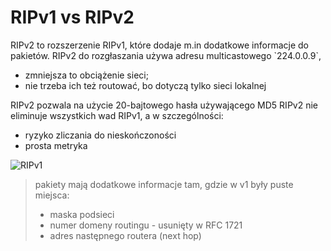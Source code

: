 
# RIPv1 vs RIPv2

<Callout type="success" emoji="✅">
  RIPv2 to rozszerzenie RIPv1, które dodaje m.in dodatkowe informacje do pakietów.
</Callout>

<Callout type="warning" emoji="⚠️">
  RIPv2 do rozgłaszania używa adresu multicastowego `224.0.0.9`, 
  
  - zmniejsza to obciążenie sieci;
  - nie trzeba ich też routować, bo dotyczą tylko sieci lokalnej
</Callout>

<Callout type="error" emoji="🔒">
  RIPv2 pozwala na użycie 20-bajtowego hasła używającego MD5
</Callout>

<Callout type="info" emoji="ℹ️">
  RIPv2 nie eliminuje wszystkich wad RIPv1, a w szczególności:

- ryzyko zliczania do nieskończoności
- prosta metryka

</Callout>

![RIPv1](/lab8/img/img5.jpg)

> pakiety mają dodatkowe informacje tam, gdzie w v1 były puste miejsca:
>
> - maska podsieci
> - numer domeny routingu - usunięty w RFC 1721
> - adres następnego routera (next hop)
